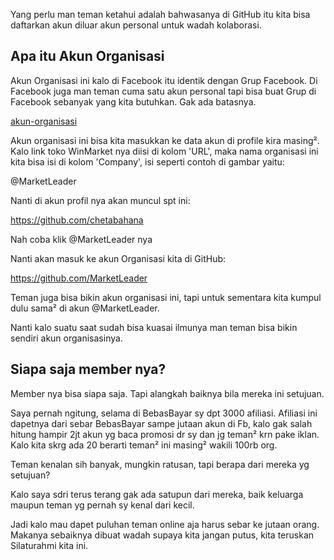 Yang perlu man teman ketahui adalah bahwasanya di GitHub itu kita bisa daftarkan akun diluar akun personal untuk wadah kolaborasi.

==Apa itu Akun Organisasi==
Akun Organisasi ini kalo di Facebook itu identik dengan Grup Facebook.  Di Facebook juga man teman cuma satu akun personal tapi bisa buat Grup di Facebook sebanyak yang kita butuhkan. Gak ada batasnya.

[[https://chetabahana.files.wordpress.com/2018/06/akun-organisasi.png|akun-organisasi]]

Akun organisasi ini bisa kita masukkan ke data akun di profile kira masing². Kalo link toko WinMarket nya diisi di kolom 'URL',  maka nama organisasi ini kita bisa isi di kolom 'Company',  isi seperti contoh di gambar yaitu:

@MarketLeader

Nanti di akun profil nya akan muncul spt ini:

[[<img src=https://chetabahana.files.wordpress.com/2018/06/company.png>|https://github.com/chetabahana]]

Nah coba klik @MarketLeader nya 

Nanti akan masuk ke akun Organisasi kita di GitHub:

[[<img src=https://chetabahana.files.wordpress.com/2018/06/market-leader.png>|https://github.com/MarketLeader]]

Teman juga bisa bikin akun organisasi ini, tapi untuk sementara kita kumpul dulu sama² di akun @MarketLeader. 

Nanti kalo suatu saat sudah bisa kuasai ilmunya man teman bisa bikin sendiri akun organisasinya.

==Siapa saja member nya?==

Member nya bisa siapa saja. Tapi alangkah baiknya bila mereka ini setujuan.

Saya pernah ngitung, selama di BebasBayar sy dpt 3000 afiliasi. Afiliasi ini dapetnya dari sebar BebasBayar sampe jutaan akun di Fb, kalo gak salah hitung hampir 2jt akun yg baca promosi dr sy dan jg teman² krn pake iklan. Kalo kita skrg ada 20 berarti teman² ini masing² wakili 100rb org. 

Teman kenalan sih banyak, mungkin ratusan, tapi berapa dari mereka yg setujuan? 

Kalo saya sdri terus terang gak ada satupun dari mereka, baik keluarga maupun teman yg pernah sy kenal dari kecil. 

Jadi kalo mau dapet puluhan teman online aja harus sebar ke jutaan orang. Makanya sebaiknya dibuat wadah supaya kita jangan putus, kita teruskan Silaturahmi kita ini.

